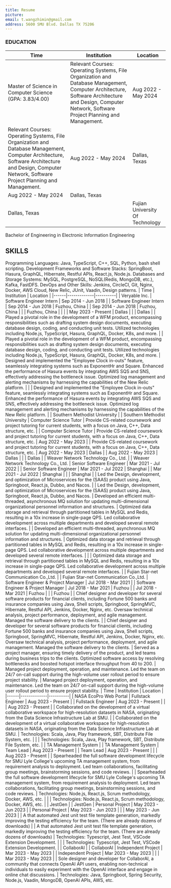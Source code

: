 ```yaml
---
title: Resume
picture: 
email: t.wangzhimin@gmail.com
address: 5600 SMU Blvd. Dallas TX 75206
---
```


### EDUCATION
| Time | Institution | Location |
|------|-------------|----------|
| Master of Science in Computer Science (GPA: 3.83/4.00) | Relevant Courses: Operating Systems, File Organization and Database Management, Computer Architecture, Software Architecture and Design, Computer Network, Software Project Planning and Management. | Aug 2022 - May 2024 |
| Relevant Courses: Operating Systems, File Organization and Database Management, Computer Architecture, Software Architecture and Design, Computer Network, Software Project Planning and Management. | Aug 2022 - May 2024 | Dallas, Texas |
| Aug 2022 - May 2024 | Dallas, Texas |  |
| Dallas, Texas |  | Fujian University Of Technology |
Bachelor of Engineering in Electronic Information Engineering
## SKILLS
Programming Languages: Java, TypeScript, C++, SQL, Python, bash shell scripting.
Development Frameworks and Software Stacks: SpringBoot, Hasura, GraphQL, Hibernate, Restful APIs, React.js, Node.js. Databases and Storage Systems: MySQL, PostgreSQL, NoSQL(Redis, MongoDB, etc.), Kafka, FastDFS.
DevOps and Other Skills: Jenkins, CircleCI, Git, Nginx, Docker, AWS Cloud, New Relic, JUnit, Vaadin, Design patterns.
| Time | Institution | Location |
|------|-------------|----------|
| Veryable Inc. | Software Engineer Intern | Sep 2014  - Jun 2018 |
| Software Engineer Intern | Sep 2014  - Jun 2018 | Fuzhou, China |
| Sep 2014  - Jun 2018 | Fuzhou, China |  |
| Fuzhou, China |  |  |
| May 2023  - Present | Dallas |  |
| Dallas |  | Played a pivotal role in the development of a WFM product, encompassing responsibilities such as drafting system design documents, executing database design, coding, and conducting unit tests. Utilized technologies including Node.js, TypeScript, Hasura, GraphQL, Docker, K8s, and more. |
| Played a pivotal role in the development of a WFM product, encompassing responsibilities such as drafting system design documents, executing database design, coding, and conducting unit tests. Utilized technologies including Node.js, TypeScript, Hasura, GraphQL, Docker, K8s, and more. | Designed and implemented the "Employee Clock in-outs" feature, seamlessly integrating systems such as ExponentHr and Square. Enhanced the performance of Hasura events by integrating AWS SQS and SNS, effectively addressing the bottleneck issue. Optimized log management and alerting mechanisms by harnessing the capabilities of the New Relic platform. |  |
| Designed and implemented the "Employee Clock in-outs" feature, seamlessly integrating systems such as ExponentHr and Square. Enhanced the performance of Hasura events by integrating AWS SQS and SNS, effectively addressing the bottleneck issue. Optimized log management and alerting mechanisms by harnessing the capabilities of the New Relic platform. |  | Southern Methodist University |
| Southern Methodist University | Computer Science Tutor | Provide CS-related coursework and project tutoring for current students, with a focus on Java, C++, Data structure, etc. |
| Computer Science Tutor | Provide CS-related coursework and project tutoring for current students, with a focus on Java, C++, Data structure, etc. | Aug 2022 - May 2023 |
| Provide CS-related coursework and project tutoring for current students, with a focus on Java, C++, Data structure, etc. | Aug 2022 - May 2023 | Dallas |
| Aug 2022 - May 2023 | Dallas |  |
| Dallas |  | Weaver Network Technology Co., Ltd. |
| Weaver Network Technology Co., Ltd. | Senior Software Engineer | Mar 2021 - Jul 2022 |
| Senior Software Engineer | Mar 2021 - Jul 2022 | Shanghai |
| Mar 2021 - Jul 2022 | Shanghai |  |
| Shanghai |  | Led the Design, development, and optimization of Microservices for the (SAAS) product using Java, Springboot, React.js, Dubbo, and Nacos. |
| Led the Design, development, and optimization of Microservices for the (SAAS) product using Java, Springboot, React.js, Dubbo, and Nacos. | Developed an efficient multi-threaded, asynchronous MQ solution for updating multi-dimensional organizational personnel information and structures. | Optimized data storage and retrieval through partitioned tables in MySQL and Redis, resulting in a 10x increase in single-page QPS. Led collaborative development across multiple departments and developed several remote interfaces. |
| Developed an efficient multi-threaded, asynchronous MQ solution for updating multi-dimensional organizational personnel information and structures. | Optimized data storage and retrieval through partitioned tables in MySQL and Redis, resulting in a 10x increase in single-page QPS. Led collaborative development across multiple departments and developed several remote interfaces. |  |
| Optimized data storage and retrieval through partitioned tables in MySQL and Redis, resulting in a 10x increase in single-page QPS. Led collaborative development across multiple departments and developed several remote interfaces. |  | Fujian Star-net Communication Co.,Ltd. |
| Fujian Star-net Communication Co.,Ltd. | Software Engineer & Project Manager | Jul 2018 - Mar 2021 |
| Software Engineer & Project Manager | Jul 2018 - Mar 2021 | Fuzhou |
| Jul 2018 - Mar 2021 | Fuzhou |  |
| Fuzhou |  | Chief designer and developer for several software products for financial clients, including Fortune 500 banks and insurance companies using Java, Shell scripts, Springboot, SpringMVC, Hibernate, Restful API, Jenkins, Docker, Nginx, etc. Oversaw technical analysis, project performance, deployment, and agile management. Managed the software delivery to the clients. |
| Chief designer and developer for several software products for financial clients, including Fortune 500 banks and insurance companies using Java, Shell scripts, Springboot, SpringMVC, Hibernate, Restful API, Jenkins, Docker, Nginx, etc. Oversaw technical analysis, project performance, deployment, and agile management. Managed the software delivery to the clients. | Served as a project manager, ensuring timely delivery of the product, and led teams during business trips to the clients. Optimized software access by resolving bottlenecks and boosted hotspot interface throughput from 40 to 200. | Managed project deployment, operation, and maintenance. Led the team on 24/7 on-call support during the high-volume user rollout period to ensure project stability. |
Managed project deployment, operation, and maintenance. Led the team on 24/7 on-call support during the high-volume user rollout period to ensure project stability.
| Time | Institution | Location |
|------|-------------|----------|
| NASA EcoPro Web Portal | Fullstack Engineer | Aug 2023  - Present |
| Fullstack Engineer | Aug 2023  - Present |  |
| Aug 2023  - Present |  | Collaborated on the development of  a virtual collaborative workspace for high-resolution datasets in NASA, originating from the Data Science Infrastructure Lab at SMU. |
| Collaborated on the development of  a virtual collaborative workspace for high-resolution datasets in NASA, originating from the Data Science Infrastructure Lab at SMU. | Technologies: Scala, Java, Play framework, SBT, Distribute File System, etc. |  |
| Technologies: Scala, Java, Play framework, SBT, Distribute File System, etc. |  | TA Management System |
| TA Management System | Team Lead | Aug 2023  - Present |
| Team Lead | Aug 2023  - Present |  |
| Aug 2023  - Present |  | Spearheaded the full software development lifecycle for SMU Lyle College's upcoming TA management system, from requirement analysis to deployment. Led team collaborations, facilitating group meetings, brainstorming sessions, and code reviews. |
| Spearheaded the full software development lifecycle for SMU Lyle College's upcoming TA management system, from requirement analysis to deployment. Led team collaborations, facilitating group meetings, brainstorming sessions, and code reviews. | Technologies: Node.js, React.js, Scrum methodology, Docker, AWS, etc. |  |
| Technologies: Node.js, React.js, Scrum methodology, Docker, AWS, etc. |  | JestGen |
| JestGen | Personal Project | May 2023  - Jun 2023 |
| Personal Project | May 2023  - Jun 2023 |  |
| May 2023  - Jun 2023 |  | A  that automated Jest unit test file template generation, markedly improving the testing efficiency for the team. (There are already dozens of downloads) |
| A  that automated Jest unit test file template generation, markedly improving the testing efficiency for the team. (There are already dozens of downloads) | Technologies: Typescript, Jest Test, VSCode Extension Development. |  |
| Technologies: Typescript, Jest Test, VSCode Extension Development. |  | CollaborAI |
| CollaborAI | Independent Project | Mar 2023 - May 2023 |
| Independent Project | Mar 2023 - May 2023 |  |
| Mar 2023 - May 2023 |  | Sole designer and developer for CollaborAI, a community that connects OpenAI API users, enabling non-technical individuals to easily experiment with the OpenAI interface and engage in online chat discussions. |
Technologies: Java, Springboot, Spring Security, Node.js, Vaadin, MongoDB, OpenAI APIs, AWS, etc.